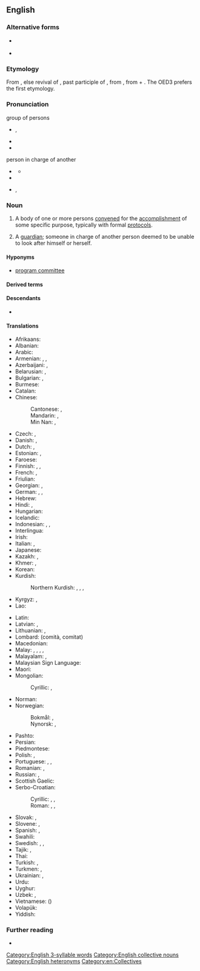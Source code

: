 ==English==

===Alternative forms===
* {{l|en|cttee}} {{qualifier|contraction}}
* {{l|en|cmte}} {{qualifier|contraction}}

===Etymology===
{{root|en|ine-pro|*mey- (change)}}
From {{suffix|en|commit|ee}}, else revival of {{der|en|xno|commite}}, past participle of {{m|fro|commettre||to commit}}, from {{der|en|la|committere}}, from {{m|la|con-||with}} + {{m|la|mittere||to send}}.  The OED3 prefers the first etymology.

===Pronunciation===
; group of persons
* {{enPR|kə-mĭtʹē}}, {{IPA|en|[kəˈmɪt.i]}}
* {{audio|en|en-us-committee.ogg|Audio (US)}}
* {{rhymes|en|ɪti|s=3}}

; person in charge of another
* {{a|UK}} {{IPA|en|[kɒmɪˈtiː]}}
** {{audio|en|LL-Q1860 (eng)-Vealhurl-commitee2.wav|Audio (UK)}}
* {{rhymes|en|iː|s=3}}
* {{a|US}} {{enPR|käm-ĭ-tēʹ}}, {{IPA|en|[kɑmɪˈtiː]}}

===Noun===
{{en-noun}}

# A body of one or more persons [[convene]]d for the [[accomplishment]] of some specific purpose, typically with formal [[protocol]]s.
#:{{ux|en|My uncle is on the '''committee'''.}}
# {{lb|en|archaic}} A [[guardian]]; someone in charge of another person deemed to be unable to look after himself or herself.

====Hyponyms====
* [[program committee]]

====Derived terms====
{{der3|en|by committee|committeeing|committeeman|committeepeople|committeeperson|committeeship|committeewoman|executive committee|executive committee|exploratory committee|God committee|itty bitty titty committee|multicommittee|standing committee|subcommittee|vigilance committee}}

====Descendants====
* {{desc|fr|comité|bor=1}} {{see desc}}

====Translations====
{{trans-top|group of persons convened for the accomplishment of some specific purpose}}
* Afrikaans: {{t|af|komitee}}
* Albanian: {{t+|sq|komitet|m}}
* Arabic: {{t|ar|لَجْنَة|f}}
* Armenian: {{t+|hy|հանձնախումբ}}, {{t+|hy|կոմիտե}}, {{t+|hy|հանձնաժողով}}
* Azerbaijani: {{t|az|komitə}}, {{t|az|komissiya}}
* Belarusian: {{t|be|камітэ́т|m}}, {{t|be|камі́сія|f}}
* Bulgarian: {{t+|bg|комите́т|m}}, {{t+|bg|коми́сия|f}}
* Burmese: {{t+|my|ကော်မတီ}}
* Catalan: {{t+|ca|comitè|m}}
* Chinese:
*: Cantonese: {{t|yue|委員會}}, {{t|yue|委员会|tr=wai2 jyun4 wui6-2}}
*: Mandarin: {{t+|cmn|委員會}}, {{t+|cmn|委员会|tr=wěiyuánhuì}}
*: Min Nan: {{t|nan|委員會}}, {{t|nan|委员会|tr=úi-oân-hōe}}
* Czech: {{t+|cs|výbor|m}}, {{t+|cs|komise|f}}
* Danish: {{t|da|komité|c}}, {{t|da|komite|c}}
* Dutch: {{t+|nl|comité|n}}, {{t+|nl|commissie|f}}
* Estonian: {{t|et|komitee}}, {{t+|et|komisjon}}
* Faroese: {{t|fo|nevnd|f}}
* Finnish: {{t+|fi|komitea}}, {{t+|fi|valiokunta}}, {{t+|fi|toimikunta}}
* French: {{t+|fr|comité|m}}, {{t+|fr|commission|f}}
* Friulian: {{t|fur|comitât|m}}
* Georgian: {{t|ka|კომიტეტი}}, {{t|ka|კომისია}}
* German: {{t+|de|Komitee|n}}, {{t+|de|Ausschuß|m}}, {{t+|de|Kommission|f}}
* Hebrew: {{t|he|וְעָדָה|f|tr=v'adá}}
* Hindi: {{t+|hi|समिति|f}}, {{t+|hi|कमेटी|f}}
* Hungarian: {{t+|hu|bizottság}}
* Icelandic: {{t+|is|nefnd|f}}
* Indonesian: {{t+|id|komite}}, {{t+|id|panitia}}, {{t+|id|panitera}}
* Interlingua: {{t|ia|committee}}
* Irish: {{t|ga|coiste|m}}
* Italian: {{t+|it|comitato|m}}, {{t+|it|commissione|f}}
* Japanese: {{t+|ja|委員会|tr=いいんかい, iinkai}}
* Kazakh: {{t|kk|комитет}}, {{t|kk|комиссия}}
* Khmer: {{t+|km|គណៈកម្មាធិការ}}, {{t+|km|គណៈកម្មការ}}
* Korean: {{t+|ko|위원회(委員會)}}
* Kurdish:
*: Northern Kurdish: {{t+|kmr|komîte|f}}, {{t+|kmr|deste|f}}, {{t+|kmr|lijne|f}}, {{t+|kmr|kom|f}}
* Kyrgyz: {{t+|ky|комитет}}, {{t|ky|комиссия}}
* Lao: {{t+|lo|ຄະນະກຳມະການ}}
{{trans-mid}}
* Latin: {{t|la|consilium|n}}
* Latvian: {{t|lv|komiteja|f}}, {{t|lv|komisija|f}}
* Lithuanian: {{t+|lt|komitetas|m}}, {{t|lt|komisija|f}}
* Lombard: {{t+|lmo|comitad|m}} (comità, comitat)
* Macedonian: {{t|mk|комите́т|m}}
* Malay: {{t+|ms|jawatankuasa}}, {{t|ms|panitia}}, {{t|ms|komite}}, {{t|ms|komiti}}, {{t|ms|lajnah}}
* Malayalam: {{t+|ml|സമിതി}}, {{t+|ml|കമ്മിറ്റി}}
* Malaysian Sign Language: {{t|xml|jawatankuasa}}
* Maori: {{t|mi|komiti}}
* Mongolian:
*: Cyrillic: {{t+|mn|хороо}}, {{t+|mn|комисс}}
* Norman: {{t|nrf|conmité|m}}
* Norwegian:
*: Bokmål: {{t+|nb|komité|m}}, {{t+|nb|komite|m}}
*: Nynorsk: {{t|nn|komité|m}}, {{t|nn|komite|m}}
* Pashto: {{t|ps|کمیټه|f|tr=komiṭa}}
* Persian: {{t+|fa|کمیته|tr=komite}}
* Piedmontese: {{t|pms|comità|m}}
* Polish: {{t+|pl|komitet|m}}, {{t+|pl|komisja|f}}
* Portuguese: {{t+|pt|comité|m}}, {{t+|pt|comitê|m}}, {{t+|pt|comissão|f}}
* Romanian: {{t+|ro|comitet|n}}, {{t+|ro|comisie|f}}
* Russian: {{t+|ru|комите́т|m}}, {{t+|ru|коми́ссия|f}}
* Scottish Gaelic: {{t|gd|comataidh|f}}
* Serbo-Croatian: {{t+|sh|odbor|n}}
*: Cyrillic: {{t|sh|комѝте̄т|m}}, {{t|sh|о̀дбор|m}}, {{t|sh|ча̑снӣштво|n}}
*: Roman: {{t+|sh|komìtēt|m}}, {{t+|sh|òdbor|m}}, {{t+|sh|čȃsnīštvo|n}}
* Slovak: {{t|sk|výbor|m}}, {{t|sk|komisia|f}}
* Slovene: {{t|sl|komite|m}}, {{t|sl|odbor|m}}
* Spanish: {{t+|es|comité|m}}, {{t+|es|comisión|f}}
* Swahili: {{t+|sw|kamati}}
* Swedish: {{t+|sv|nämnd|c}}, {{t+|sv|kommitté|c}}, {{t+|sv|utskott|n}}
* Tajik: {{t|tg|комитет}}, {{t+|tg|комиссия}}
* Thai: {{t|th|คณะกรรมการ}}
* Turkish: {{t+|tr|kurul}}, {{t+|tr|komite}}
* Turkmen: {{t|tk|komitet}}, {{t|tk|komissiýa}}
* Ukrainian: {{t+|uk|коміте́т|m}}, {{t+|uk|комі́сія|f}}
* Urdu: {{t|ur|کمیٹی|f|tr=kameṭī}}
* Uyghur: {{t|ug|كومىتېت}}
* Uzbek: {{t+|uz|komitet}}, {{t+|uz|komissiya}}
* Vietnamese: {{t+|vi|uỷ ban}} ({{t|vi|委班|sc=Hani}})
* Volapük: {{t+|vo|komitetanef}}
* Yiddish: {{t|yi|קאָמיטעט|m}}
{{trans-bottom}}

{{trans-see|guardian}}

===Further reading===
* {{pedia}}

[[Category:English 3-syllable words]]
[[Category:English collective nouns]]
[[Category:English heteronyms]]
[[Category:en:Collectives]]